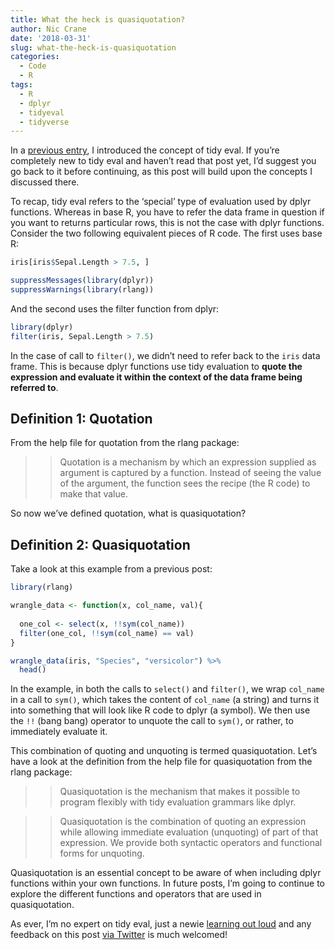 ---
title: What the heck is quasiquotation?
author: Nic Crane
date: '2018-03-31'
slug: what-the-heck-is-quasiquotation
categories:
  - Code
  - R
tags:
  - R
  - dplyr
  - tidyeval
  - tidyverse
---

In a [previous entry](https://thisisnic.github.io/2018/03/29/what-is-tidy-eval-and-why-should-i-care/), I introduced the concept of tidy eval.  If you're completely new to tidy eval and haven't read that post yet, I'd suggest you go back to it before continuing, as this post will build upon the concepts I discussed there.

To recap, tidy eval refers to the 'special' type of evaluation used by dplyr functions.  Whereas in base R, you have to refer the data frame in question if you want to returns particular rows, this is not the case with dplyr functions.  Consider the two following equivalent pieces of R code.  The first uses base R:

```{r}
iris[iris$Sepal.Length > 7.5, ]
```

```{r, echo = FALSE}
suppressMessages(library(dplyr))
suppressWarnings(library(rlang))
```
And the second uses the filter function from dplyr:

```{r}
library(dplyr)
filter(iris, Sepal.Length > 7.5)
```

In the case of call to `filter()`, we didn't need to refer back to the `iris` data frame.  This is because dplyr functions use tidy evaluation to **quote the expression and evaluate it within the context of the data frame being referred to**.

## Definition 1: Quotation

From the help file for quotation from the rlang package:

>> Quotation is a mechanism by which an expression supplied as argument is captured by a function. Instead of seeing the value of the argument, the function sees the recipe (the R code) to make that value.

So now we've defined quotation, what is quasiquotation?

## Definition 2: Quasiquotation

Take a look at this example from a previous post:

```{r}
library(rlang)

wrangle_data <- function(x, col_name, val){
  
  one_col <- select(x, !!sym(col_name))
  filter(one_col, !!sym(col_name) == val)
}

wrangle_data(iris, "Species", "versicolor") %>%
  head()
```

In the example, in both the calls to `select()` and `filter()`, we wrap `col_name` in a call to `sym()`, which takes the content of `col_name` (a string) and turns it into something that will look like R code to dplyr (a symbol).  We then use the `!!` (bang bang) operator to unquote the call to `sym()`, or rather, to immediately evaluate it.

This combination of quoting and unquoting is termed quasiquotation.  Let's have a look at the definition from the help file for quasiquotation from the rlang package:

>> Quasiquotation is the mechanism that makes it possible to program flexibly with tidy evaluation grammars like dplyr.

>> Quasiquotation is the combination of quoting an expression while allowing immediate evaluation (unquoting) of part of that expression. We provide both syntactic operators and functional forms for unquoting.

Quasiquotation is an essential concept to be aware of when including dplyr functions within your own functions.  In future posts, I'm going to continue to explore the different functions and operators that are used in quasiquotation.

As ever, I'm no expert on tidy eval, just a newie [learning out loud](https://maraaverick.rbind.io/2017/11/learning-out-loud-slides-from-earl-boston/) and any feedback on this post [via Twitter](https://twitter.com/nic_crane/status/980039347692081152) is much welcomed!
